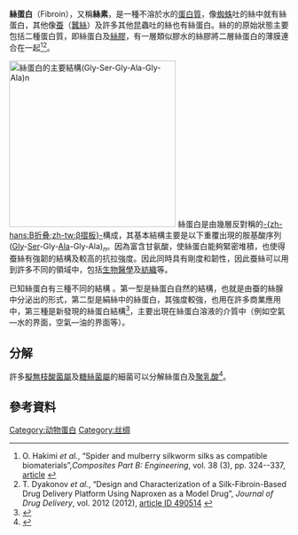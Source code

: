 {{noteTA|G1=LS}}
{{Pfam box
|Name=絲蛋白輕鏈
|Symbol=L-Fibroin
|Pfam=PF05849
|InterPro=IPR008660
}}
{{Infobox nonhuman protein
|Name=絲蛋白重鏈
|Symbol=FIBH
|Organism=Bombyx mori
|UniProt=P05790
|PDB=3UA0
|footnotes=欲查閱[[同源基因|同源基因]]，請對 {{mono|P05790[1-108]}} 部分執行 [[BLAST_(生物資訊學)|BLAST]]。
}}
{{Pfam box
|Name=P25 蛋白（纖維六聚蛋白）
|Symbol=Fibroin_P25
|Pfam=PF07294
|InterPro=IPR009911
}}
'''絲蛋白'''（Fibroin），又稱'''絲素'''，是一種不溶於水的[[蛋白質|蛋白質]]，像[[蜘蛛|蜘蛛]]吐的絲中就有絲蛋白，其他像[[蚕|蚕]]（[[蠶絲|蠶絲]]）及許多其他昆蟲吐的絲也有絲蛋白。絲的的原始狀態主要包括二種蛋白質，即絲蛋白及[[絲膠|絲膠]]，有一層類似膠水的絲膠將二層絲蛋白的薄膜連合在一起<ref>O. Hakimi ''et al.'', “Spider and mulberry silkworm silks as compatible biomaterials”,''Composites Part B: Engineering'', vol. 38 (3), pp. 324--337, [http://www.sciencedirect.com/science/article/pii/S1359836806001284 article] {{Wayback|url=http://www.sciencedirect.com/science/article/pii/S1359836806001284 |date=20150924185509 }} {{DOI|10.1016/j.compositesb.2006.06.012}}</ref><ref>T. Dyakonov ''et al.'', “Design and Characterization of a Silk-Fibroin-Based Drug Delivery Platform Using Naproxen as a Model Drug”, ''Journal of Drug Delivery'', vol. 2012 (2012), [http://www.hindawi.com/journals/jdd/2012/490514/ article ID 490514] {{Wayback|url=http://www.hindawi.com/journals/jdd/2012/490514/ |date=20191208071105 }}</ref>。

[[File:Silk fibroin primary structure.svg|thumb|300px|
絲蛋白的主要結構(Gly-Ser-Gly-Ala-Gly-Ala)<sub>''n''</sub>]]
絲蛋白是由幾層反對稱的[[Β折叠|-{zh-hans:Β折叠;zh-tw:β摺板}-]]構成，其基本結構主要是以下重覆出現的胺基酸序列 ([[甘氨酸|Gly]]-[[絲氨酸|Ser]]-Gly-[[丙氨酸|Ala]]-Gly-Ala)<sub>''n''</sub>。因為富含甘氨酸，使絲蛋白能夠緊密堆積，也使得蚕絲有強韌的結構及較高的抗拉強度。因此同時具有剛度和韌性，因此蚕絲可以用到許多不同的領域中，包括[[生物醫學|生物醫學]]及[[紡織|紡織]]等。

已知絲蛋白有三種不同的結構<!--alled silk I, II, and III.-->。第一型是絲蛋白自然的結構，也就是由蚕的絲腺中分泌出的形式，第二型是絹絲中的絲蛋白，其強度較強，也用在許多商業應用中，第三種是新發現的絲蛋白結構<ref>{{cite journal | doi = 10.1016/S0141-8130(99)00002-1 | title = Orientation of silk III at the air-water interface | journal = International  Journal of Biological Macromolecules | volume = 24 | issue = 2-3 | year = 1999 |pages = 237–242 | first1 = 
Regina | last1 = Valluzzi| first2 =Samuel P. | last2 =Gido| first3 =Wayne | last3 =Muller| first4 =David L. | last4 =Kaplan}}</ref>，主要出現在絲蛋白溶液的介質中（例如空氣—水的界面，空氣—油的界面等）。

== 分解 ==
許多[[擬無枝酸菌屬|擬無枝酸菌屬]]及[[糖絲菌屬|糖絲菌屬]]的細菌可以分解絲蛋白及[[聚乳酸|聚乳酸]]<ref>{{cite journal|title=Biodegradability of Plastics|journal=International Journal of Molecular Science|author1=Yutaka Tokiwa|author2=Buenaventurada P. Calabia|author3=Charles U. Ugwu|author4=Seiichi Aiba|pages=3722–3742|date=September 2009|volume=9|pmc=2769161|pmid=19865515|doi=10.3390/ijms10093722}}</ref>。

==參考資料==
{{Reflist}}

[[Category:动物蛋白|Category:动物蛋白]]
[[Category:丝绸|Category:丝绸]]